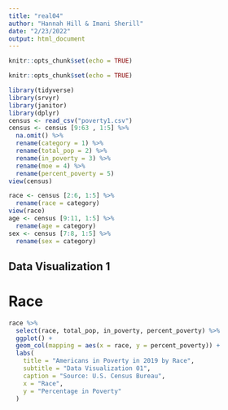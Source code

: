 ---
title: "real04"
author: "Hannah Hill & Imani Sherill"
date: "2/23/2022"
output: html_document
---

```{r setup, include=FALSE}
knitr::opts_chunk$set(echo = TRUE)
```


```{r setup, include=FALSE}
knitr::opts_chunk$set(echo = TRUE)
```

```{r}
library(tidyverse)
library(srvyr)
library(janitor)
library(dplyr)
census <- read_csv("poverty1.csv")
census <- census [9:63 , 1:5] %>%
  na.omit() %>%
  rename(category = 1) %>%
  rename(total_pop = 2) %>%
  rename(in_poverty = 3) %>%
  rename(moe = 4) %>%
  rename(percent_poverty = 5)
view(census)
```

```{r, cleaning data}
race <- census [2:6, 1:5] %>%
  rename(race = category)
view(race)
age <- census [9:11, 1:5] %>%
  rename(age = category)
sex <- census [7:8, 1:5] %>%
  rename(sex = category)


```


## Data Visualization 1
# Race
```{r, visualization 1}
race %>%
  select(race, total_pop, in_poverty, percent_poverty) %>%
  ggplot() +
  geom_col(mapping = aes(x = race, y = percent_poverty)) +
  labs(
    title = "Americans in Poverty in 2019 by Race",
    subtitle = "Data Visualization 01",
    caption = "Source: U.S. Census Bureau",
    x = "Race",
    y = "Percentage in Poverty"
  )
```

